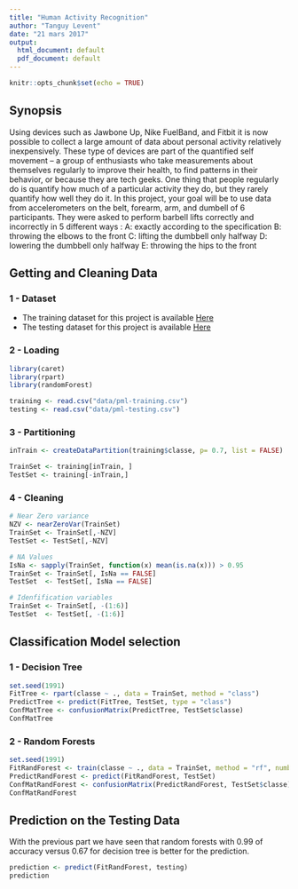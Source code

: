 ```yaml
---
title: "Human Activity Recognition"
author: "Tanguy Levent"
date: "21 mars 2017"
output:
  html_document: default
  pdf_document: default
---
```


```r
knitr::opts_chunk$set(echo = TRUE)
```

## Synopsis

Using devices such as Jawbone Up, Nike FuelBand, and Fitbit it is now possible to collect a large amount of data about personal activity relatively inexpensively. These type of devices are part of the quantified self movement – a group of enthusiasts who take measurements about themselves regularly to improve their health, to find patterns in their behavior, or because they are tech geeks. One thing that people regularly do is quantify how much of a particular activity they do, but they rarely quantify how well they do it. In this project, your goal will be to use data from accelerometers on the belt, forearm, arm, and dumbell of 6 participants. They were asked to perform barbell lifts correctly and incorrectly in 5 different ways : A: exactly according to the specification B: throwing the elbows to the front C: lifting the dumbbell only halfway D: lowering the dumbbell only halfway E: throwing the hips to the front

## Getting and Cleaning Data  


### 1 - Dataset  

- The training dataset for this project is available [Here](https://d396qusza40orc.cloudfront.net/predmachlearn/pml-training.csv)  
- The testing dataset for this project is available [Here](https://d396qusza40orc.cloudfront.net/predmachlearn/pml-testing.csv)  

### 2 - Loading

```r
library(caret)
library(rpart)
library(randomForest)

training <- read.csv("data/pml-training.csv")
testing <- read.csv("data/pml-testing.csv")
```

### 3 - Partitioning

```r
inTrain <- createDataPartition(training$classe, p= 0.7, list = FALSE)

TrainSet <- training[inTrain, ]
TestSet <- training[-inTrain,]
```

### 4 - Cleaning
```r

# Near Zero variance
NZV <- nearZeroVar(TrainSet)
TrainSet <- TrainSet[,-NZV]
TestSet <- TestSet[,-NZV]

# NA Values
IsNa <- sapply(TrainSet, function(x) mean(is.na(x))) > 0.95
TrainSet <- TrainSet[, IsNa == FALSE]
TestSet  <- TestSet[, IsNa == FALSE]

# Idenfification variables
TrainSet <- TrainSet[, -(1:6)]
TestSet  <- TestSet[, -(1:6)]
```

## Classification Model selection

### 1 - Decision Tree

```r
set.seed(1991)
FitTree <- rpart(classe ~ ., data = TrainSet, method = "class")
PredictTree <- predict(FitTree, TestSet, type = "class")
ConfMatTree <- confusionMatrix(PredictTree, TestSet$classe)
ConfMatTree
```

### 2 - Random Forests

```r
set.seed(1991)
FitRandForest <- train(classe ~ ., data = TrainSet, method = "rf", number = 5, trControl = trainControl(method = "cv"))
PredictRandForest <- predict(FitRandForest, TestSet)
ConfMatRandForest <- confusionMatrix(PredictRandForest, TestSet$classe)
ConfMatRandForest
```


## Prediction on the Testing Data

With the previous part we have seen that random forests with 0.99 of accuracy versus 0.67 for decision tree is better for the prediction.

```r
prediction <- predict(FitRandForest, testing)
prediction
```
